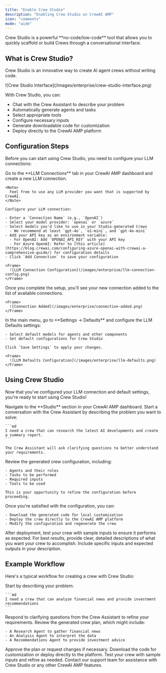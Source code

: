 ```yaml
---
title: "Enable Crew Studio"
description: "Enabling Crew Studio on CrewAI AMP"
icon: "comments"
mode: "wide"
---
```


<Tip>
Crew Studio is a powerful **no-code/low-code** tool that allows you to quickly scaffold or build Crews through a conversational interface.
</Tip>

## What is Crew Studio?

Crew Studio is an innovative way to create AI agent crews without writing code.

<Frame>
  ![Crew Studio Interface](/images/enterprise/crew-studio-interface.png)
</Frame>

With Crew Studio, you can:

- Chat with the Crew Assistant to describe your problem
- Automatically generate agents and tasks
- Select appropriate tools
- Configure necessary inputs
- Generate downloadable code for customization
- Deploy directly to the CrewAI AMP platform

## Configuration Steps

Before you can start using Crew Studio, you need to configure your LLM connections:

<Steps>
  <Step title="Set Up LLM Connection">
    Go to the **LLM Connections** tab in your CrewAI AMP dashboard and create a new LLM connection.

    <Note>
      Feel free to use any LLM provider you want that is supported by CrewAI.
    </Note>

    Configure your LLM connection:

    - Enter a `Connection Name` (e.g., `OpenAI`)
    - Select your model provider: `openai` or `azure`
    - Select models you'd like to use in your Studio-generated Crews
      - We recommend at least `gpt-4o`, `o1-mini`, and `gpt-4o-mini`
    - Add your API key as an environment variable:
      - For OpenAI: Add `OPENAI_API_KEY` with your API key
      - For Azure OpenAI: Refer to [this article](https://blog.crewai.com/configuring-azure-openai-with-crewai-a-comprehensive-guide/) for configuration details
    - Click `Add Connection` to save your configuration

    <Frame>
      ![LLM Connection Configuration](/images/enterprise/llm-connection-config.png)
    </Frame>
  </Step>

  <Step title="Verify Connection Added">
    Once you complete the setup, you'll see your new connection added to the list of available connections.

    <Frame>
      ![Connection Added](/images/enterprise/connection-added.png)
    </Frame>
  </Step>

  <Step title="Configure LLM Defaults">
    In the main menu, go to **Settings → Defaults** and configure the LLM Defaults settings:

    - Select default models for agents and other components
    - Set default configurations for Crew Studio

    Click `Save Settings` to apply your changes.

    <Frame>
      ![LLM Defaults Configuration](/images/enterprise/llm-defaults.png)
    </Frame>
  </Step>
</Steps>

## Using Crew Studio

Now that you've configured your LLM connection and default settings, you're ready to start using Crew Studio!

<Steps>
  <Step title="Access Studio">
    Navigate to the **Studio** section in your CrewAI AMP dashboard.
  </Step>

  <Step title="Start a Conversation">
    Start a conversation with the Crew Assistant by describing the problem you want to solve:

    ```md
    I need a crew that can research the latest AI developments and create a summary report.
    ```

    The Crew Assistant will ask clarifying questions to better understand your requirements.
  </Step>

  <Step title="Review Generated Crew">
    Review the generated crew configuration, including:

    - Agents and their roles
    - Tasks to be performed
    - Required inputs
    - Tools to be used

    This is your opportunity to refine the configuration before proceeding.
  </Step>

  <Step title="Deploy or Download">
    Once you're satisfied with the configuration, you can:

    - Download the generated code for local customization
    - Deploy the crew directly to the CrewAI AMP platform
    - Modify the configuration and regenerate the crew
  </Step>

  <Step title="Test Your Crew">
    After deployment, test your crew with sample inputs to ensure it performs as expected.
  </Step>
</Steps>

<Tip>
For best results, provide clear, detailed descriptions of what you want your crew to accomplish. Include specific inputs and expected outputs in your description.
</Tip>

## Example Workflow

Here's a typical workflow for creating a crew with Crew Studio:

<Steps>
  <Step title="Describe Your Problem">
    Start by describing your problem:

    ```md
    I need a crew that can analyze financial news and provide investment recommendations
    ```
  </Step>

  <Step title="Answer Questions">
    Respond to clarifying questions from the Crew Assistant to refine your requirements.
  </Step>

  <Step title="Review the Plan">
    Review the generated crew plan, which might include:

    - A Research Agent to gather financial news
    - An Analysis Agent to interpret the data
    - A Recommendations Agent to provide investment advice
  </Step>

  <Step title="Approve or Modify">
    Approve the plan or request changes if necessary.
  </Step>

  <Step title="Download or Deploy">
    Download the code for customization or deploy directly to the platform.
  </Step>

  <Step title="Test and Refine">
    Test your crew with sample inputs and refine as needed.
  </Step>
</Steps>

<Card title="Need Help?" icon="headset" href="mailto:support@crewai.com">
  Contact our support team for assistance with Crew Studio or any other CrewAI AMP features.
</Card>
